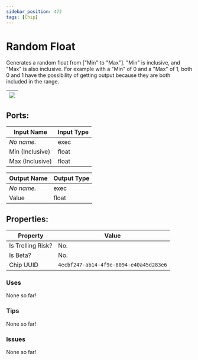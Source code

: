 ```yaml
---
sidebar_position: 472
tags: [Chip]
---
```


# Random Float


Generates a random float from ["Min" to "Max"]. "Min" is inclusive, and "Max" is also inclusive. For example with a "Min" of 0 and a "Max" of 1, both 0 and 1 have the possibility of getting output because they are both included in the range.

| ![](https://images-ext-2.discordapp.net/external/MPmIaQzlEPmgGWlgi-WxBBXt0Bjv_zWPkg1y1f_sy3s/https/www.recroomcircuits.com/image/circuit/absolute-value?width=206&height=108) |
|-----|

## Ports:

| Input Name | Input Type |
|-----------|-----------|
| *No name.* | exec |
| Min (Inclusive) | float |
| Max (Inclusive) | float |

| Output Name | Output Type |
|-----------|-----------|
| *No name.* | exec |
| Value | float |

## Properties:

| Property  | Value |
|-------------------|-----------|
| Is Trolling Risk? | No. |
| Is Beta? | No. |
| Chip UUID | `4ecbf247-ab14-4f9e-8094-e40a45d283e6` |

### Uses

None so far!

### Tips

None so far!

### Issues

None so far!